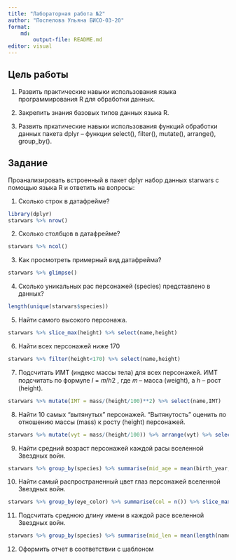 ```yaml
---
title: "Лабораторная работа №2"
author: "Поспелова Ульяна БИСО-03-20"
format: 
    md:
        output-file: README.md
editor: visual
---
```


## Цель работы

1. Развить практические навыки использования языка программирования R для обработки данных.

2. Закрепить знания базовых типов данных языка R.

3. Развить пркатические навыки использования функций обработки данных пакета dplyr – функции select(), filter(), mutate(), arrange(), group_by().

## Задание

Проанализировать встроенный в пакет dplyr набор данных starwars с помощью языка R и ответить на вопросы:

1. Сколько строк в датафрейме?

```r
library(dplyr)
starwars %>% nrow()
```

2. Сколько столбцов в датафрейме?

```r
starwars %>% ncol()
```

3. Как просмотреть примерный вид датафрейма?

```r
starwars %>% glimpse()
```

4. Сколько уникальных рас персонажей (species) представлено в данных?

```r
length(unique(starwars$species))
```

5. Найти самого высокого персонажа.

```r
starwars %>% slice_max(height) %>% select(name,height)
```

6. Найти всех персонажей ниже 170

```r
starwars %>% filter(height<170) %>% select(name,height)
```

7. Подсчитать ИМТ (индекс массы тела) для всех персонажей. ИМТ подсчитать по формуле 𝐼 = 𝑚/ℎ2 , где 𝑚 – масса (weight), а ℎ – рост (height).

```r
starwars %>% mutate(IMT = mass/(height/100)**2) %>% select(name,IMT)
```

8. Найти 10 самых “вытянутых” персонажей. “Вытянутость” оценить по отношению массы (mass) к росту (height) персонажей.

```r
starwars %>% mutate(vyt = mass/(height/100)) %>% arrange(vyt) %>% select(name,vyt) %>% top_n(10)
```

9. Найти средний возраст персонажей каждой расы вселенной Звездных войн.

```r
starwars %>% group_by(species) %>% summarise(mid_age = mean(birth_year, na.rm=TRUE))
```

10. Найти самый распространенный цвет глаз персонажей вселенной Звездных войн.

```r
starwars %>% group_by(eye_color) %>% summarise(col = n()) %>% slice_max(col)
```

11. Подсчитать среднюю длину имени в каждой расе вселенной Звездных войн.

```r
starwars %>% group_by(species) %>% summarise(mid_len = mean(length(name)))
```

12. Оформить отчет в соответствии с шаблоном





